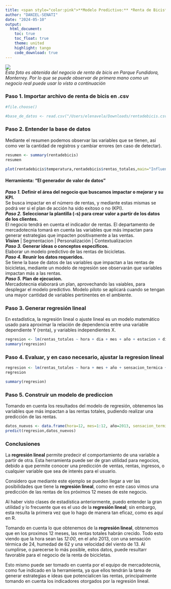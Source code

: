 ```yaml
---
title: <span style="color:pink">**Modelo Predictivo:** *Renta de Bicis*
author: "DANIEL-SENATI"
date: "2024-05-10"
output: 
  html_document:
    toc: true
    toc_float: true
    theme: united
    highlight: tango
    code_download: true
---
```


<img src="/Users/InstructorL1/Downloads/bici.jpeg">  
*Esta foto es obtenida del negocio de renta de bicis en Parque Fundidora, Monterrey. Por lo que se puede observar de primera mano como un negocio real puede usar lo visto a continuación* 


### Paso 1. Importar archivo de renta de bicis en .csv

```r
#file.choose()

#base_de_datos <- read.csv("/Users/elenavela/Downloads/rentadebicis.csv")
```


### Paso 2. Entender la base de datos
Mediante el resumen podemos observar las variables que se tienen, así como ver la cantidad de registros y cambiar errores (en caso de detectar).
```r
resumen <- summary(rentadebicis)
resumen

plot(rentadebicis$temperatura,rentadebicis$rentas_totales,main="Influencia de la Temperatura sobre las Rentas", xlab="Temperatura (°C)",ylab="Cantidad de Rentas")

```

#### Herramienta: "El generador de valor de datos"
***Paso 1.* Definir el área del negocio que buscamos impactar o mejorar y su KPI.**   
Se busca impactar en el número de rentas, y mediante estas mismas se podrá ver si el plan de acción ha sido exitoso o no (KPI).  
***Paso 2.* Seleccionar la plantilla (-s) para crear valor a partir de los datos de los clientes.**  
El negocio tendrá en cuenta el indicador de rentas. El departamento de mercadotecnia tomará en cuenta las variables que más impactan para generar estrategias que impacten positivamente a las ventas.  
***Vision***  | Segmentacion | Personalización | Contextualizacion  
***Paso 3.* Generar ideas o conceptos específicos.**  
Elaborar un modelo predictivo de las rentas de bicicletas.   
***Paso 4.* Reunir los datos requeridos.**   
Se tiene la base de datos de las variables que impactan a las rentas de bicicletas, mediante un modelo de regresión see observarán que variables impactan más a las rentas.   
***Paso 5.* Plan de ejecucion.**  
Mercadotecnia elaborará un plan, aprovechando las vaiables, para desplegar el modelo predictivo. Modelo piloto se aplicará cuando se tengan una mayor cantidad de variables pertinentes en el ambiente. 

### Paso 3. Generar regresión lineal  

En estadística, la regresión lineal o ajuste lineal es un modelo matemático usado para aproximar la relación de dependencia entre una variable dependiente Y (renta), y variables independientes X.

```r
regresion <- lm(rentas_totales ~ hora + dia + mes + año + estacion + dia_de_la_semana + asueto + temperatura + sensacion_termica + humedad + velocidad_del_viento, data=rentadebicis)
summary(regresion)
```


### Paso 4. Evaluar, y en caso necesario, ajustar la regresion lineal

```r
regresion <- lm(rentas_totales ~ hora + mes + año + sensacion_termica + humedad + velocidad_del_viento, data=rentadebicis)
regresion

summary(regresion)
```

### Paso 5. Construir un modelo de prediccion

Tomando en cuenta los resultados del modelo de regresión, obtenemos las variables que más impactan a las rentas totales, pudiendo realizar una predicción de las rentas. 

```r
datos_nuevos <- data.frame(hora=12, mes=1:12, año=2013, sensacion_termica=24, humedad=62, velocidad_del_viento=13)
predict(regresion,datos_nuevos)
```


### Conclusiones
La **regresión lineal** permite predecir el comportamiento de una variable a partir de otra. Esta herramienta puede ser de gran utilidad para negocios, debido a que permite conocer una predicción de ventas, rentas, ingresos, o cualquier variable que sea de interés para el usuario.  

Considero que mediante este ejemplo se pueden llegar a ver las posibilidades que tiene la **regresión lineal**, como en este caso vimos una predicción de las rentas de los próximos 12 meses de este negocio.  

Al haber visto clases de estadística anteriormente, puedo entender la gran utilidad y lo frecuente que es el uso de la **regresión lineal**; sin embargo, esta resulta la primera vez que lo hago de manera tan eficaz, como es aquí en R. 

Tomando en cuenta lo que obtenemos de la **regresión lineal**, obtenemos que en los proximos 12 meses, las rentas totales habrán crecido. Todo esto viendo que la hora sean las *12:00*, en el año 2013, con una sensación térmica de 24, humedad de 62 y una velocidad del viento de 13. Al cumplirse, o parecerse lo más posible, estos datos, puede resultarr favorable para el negocio de la renta de bicicletas.   

Esto mismo puede ser tomado en cuenta por el equipo de mercadotecnia, como fue indicado en la herramienta, ya que ellos tendrán la tarea de generar estrategias e ideas que potencialicen las rentas, principalmente tomando en cuenta los indicadores otorgados por la regresión lineal. 

